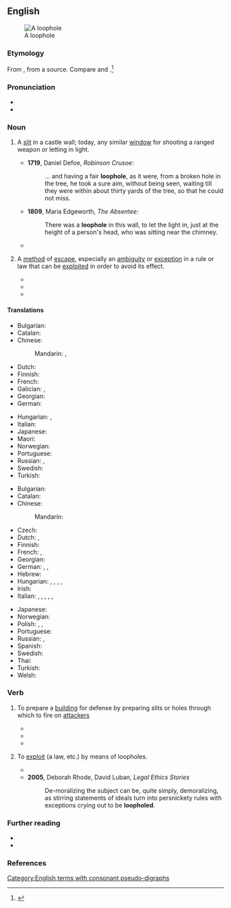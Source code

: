 ==English==
[[File:Caen chato meurtrière.jpg|thumb|A loophole]]

===Etymology===
From {{af|en|loupe|t1=opening in a wall|hole|lang1=enm}}, from a {{der|en|gem}} source. Compare {{cog|ML.|loupa|loupa, lobia}} and {{cog|dum|lupen|t=to watch}}.<ref>{{R:Etymonline}}</ref>

===Pronunciation===
* {{IPA|en|/ˈluːphəʊl/}}
* {{hyphenation|en|loop|hole}}

===Noun===
{{en-noun}}

# {{lb|en|historical}} A [[slit]] in a castle wall; today, any similar [[window]] for shooting a ranged weapon or letting in light.
#* '''1719''', Daniel Defoe, ''Robinson Crusoe'':
#*: ... and having a fair '''loophole''', as it were, from a broken hole in the tree, he took a sure aim, without being seen, waiting till they were within about thirty yards of the tree, so that he could not miss.
#* '''1809''', Maria Edgeworth, ''The Absentee'':
#*: There was a '''loophole''' in this wall, to let the light in, just at the height of a person's head, who was sitting near the chimney.
#* {{quote-book|en|year=1949|author=George Orwell|title=Nineteen Eighty-Four|page=25|passage=The sun had shifted round, and the myriad windows of the Ministry of Truth, with the light no longer shining on them, looked grim as the '''loophole'''s of a fortress.}}
# {{lb|en|figurative}} A [[method]] of [[escape]], especially an [[ambiguity]] or [[exception]] in a rule or law that can be [[exploit]]ed in order to avoid its effect.
#* {{quote-book|en|year=1838|author=Charles Dickens|title=Oliver Twist|chapter=49|page=236|pageurl={{fullurl:s:en:Page:Oliver Twist (1838) vol. 3.djvu/256}}|passage=Coupling the poor girl's intelligence with my previous knowledge, and the result of our good friend's inquiries on the spot, I left him no '''loophole''' of escape, and laid bare the whole villany which by these lights became plain as day.}}
#* {{quote-av|en|year=2002|writer={{w|Marc Lawrence (filmmaker)|Marc Lawrence}}|title=Two Weeks Notice|medium=motion picture|passage=You have a contract that says you will work until Island Towers is finalized, which I interpret as completion of construction, or I can stop you working elsewhere. And there's no '''loopholes''', because you drafted it and you're the best.}}
#* {{quote-text|en|date=9 February 2013|author=Barack Obama|title=[[s:en:Presidential Weekly Address - 9 February 2013|The Support They Need]]|passage=They would rather ask more from the vast majority of Americans and put our recovery at risk than close even a single tax '''loophole''' that benefits the wealthy.}}

====Translations====
{{trans-top|slit in a castle wall}}
* Bulgarian: {{t+|bg|амбразура|f}}
* Catalan: {{t|ca|espitllera|f}}
* Chinese:
*: Mandarin: {{t+|cmn|槍眼|sc=Hani}}, {{t+|cmn|枪眼|tr=qiāngyǎn|sc=Hani}}
* Dutch: {{t+|nl|schietgat|n}}
* Finnish: {{t+|fi|ampuma-aukko}}
* French: {{t+|fr|meurtrière|f}}
* Galician: {{t|gl|seteira|f}}, {{t|gl|troneira|f}}
* Georgian: {{t|ka|ამბრაზურა|sc=Geor}}
* German: {{t+|de|Schießscharte|f}}
{{trans-mid}}
* Hungarian: {{sense|crenel}} {{t|hu|lőrés}}, {{sense|peephole}} {{t+|hu|kémlelőnyílás}}
* Italian: {{t+|it|feritoia|f}}
* Japanese: {{t|ja|銃眼|tr=じゅうがん, jūgan|sc=Jpan}}
* Maori: {{t|mi|whakarua kōtare}}
* Norwegian: {{t|no|skyteskår|n}}
* Portuguese: {{t+|pt|seteira|f}}
* Russian: {{t+|ru|амбразу́ра|f}}, {{t+|ru|бойни́ца|f}}
* Swedish: {{t|sv|skottglugg|c}}
* Turkish: {{t+|tr|mazgal}}
{{trans-bottom}}

{{trans-top|method of escape}}
* Bulgarian: {{t|bg|вратичка}}
* Catalan: {{t|ca|escapador}}
* Chinese:
*: Mandarin: {{t+|cmn|漏洞|tr=lòudòng|sc=Hani}}
* Czech: {{t+|cs|mezera|f}}
* Dutch: {{t+|nl|achterdeur}}, {{t+|nl|maas|m|f}}
* Finnish: {{t+|fi|porsaanreikä}}
* French: {{t+|fr|échappatoire|f}}, {{t+|fr|brèche|f}}
* Georgian: {{t|ka|თავის დაძვრენა|sc=Geor}}
* German: {{t+|de|Ausflucht|f}}, {{t|de|Hintertürchen|n}}, {{t+|de|Schlupfloch|n}}
* Hebrew: {{t|he|פרצה|tr=pirtsa}}
* Hungarian: {{t+|hu|kibúvó}}, {{t+|hu|kiskapu}}, {{t+|hu|joghézag}}, {{t|hu|jogi kiskapu}}, {{t|hu|jogi kibúvó}}
* Irish: {{t|ga|lúb ar lár|m}}
* Italian: {{t+|it|scappatoia|f}}, {{t+|it|cavillo|m}}, {{t+|it|pretesto|m}}, {{t+|it|sottigliezza|f}}, {{t+|it|sofisma|m}}, {{t|it|paralogismo|m}}
{{trans-mid}}
* Japanese: {{t|ja|抜け道|tr=ぬけみち, nukemichi|sc=Jpan}}
* Norwegian: {{t|no|smutthull|n}}
* Polish: {{t+|pl|luka|f}}, {{t+|pl|kruczek|m}} {{qualifier|colloquial}}, {{t+|pl|furtka|f}} {{qualifier|colloquial}}
* Portuguese: {{t+|pt|brecha}}
* Russian: {{t+|ru|лазе́йка|f}}, {{t+|ru|увёртка|f}}
* Spanish: {{t|es|escapatoria|f}}
* Swedish: {{t+|sv|kryphål|n}}
* Thai: {{t|th|ช่องโหว่}}
* Turkish: {{t+|tr|kaçamak}}
* Welsh: {{t|cy|ffordd ymwared|f}}
{{trans-bottom}}

===Verb===
{{en-verb}}

# {{lb|en|military|transitive}} To prepare a [[building]] for defense by preparing slits or holes through which to fire on [[attacker]]s
#* {{quote-book|en|year=1896|author=Arthur Conan Doyle|title=The Exploits Of Brigadier Gerard|chapter=|edition=|url=http://www.gutenberg.org/etext/11247
|passage=The lower windows were barricaded, and the whole building '''loopholed''' for musketry fire.}}
#* {{quote-book|en|year=1907|author=A. E. W. Mason|title=The Broken Road|chapter=|edition=|url=http://www.gutenberg.org/etext/10755
|passage=The doors were barricaded, the shutters closed upon the windows and '''loopholed''', and provisions were brought in from the outhouses.}}
#* {{quote-book|en|year=1915|author=W. H. L. Watson|title=Adventures of a Despatch Rider|chapter=|edition=|url=http://www.gutenberg.org/etext/16868|passage=The Germans were '''loopholing''' it for defence.}}
# {{lb|en|transitive}} To [[exploit]] (a law, etc.) by means of loopholes.
#* {{quote-book|en|year=1988|author=Macabee Dean|title=The Ashmadai Solution: A Surrealistic Extrapolation of a Gentle Genocide|passage=Abroad they had developed '''loopholing''' the law into an art; in Israel they jettisoned '''loopholing''' for ignoring the law wherever possible. Obeying laws was for naive fools.}}
#* '''2005''', Deborah Rhode, David Luban, ''Legal Ethics Stories''
#*: De-moralizing the subject can be, quite simply, demoralizing, as stirring statements of ideals turn into persnickety rules with exceptions crying out to be '''loopholed'''.

===Further reading===
* {{pedia}}
* {{pedia|loophole (firearm)}}

===References===
<references/>

[[Category:English terms with consonant pseudo-digraphs]]